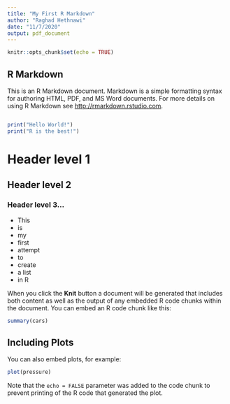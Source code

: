 ```yaml
---
title: "My First R Markdown"
author: "Raghad Hethnawi"
date: "11/7/2020"
output: pdf_document
---
```


```r
knitr::opts_chunk$set(echo = TRUE)
```

## R Markdown

This is an R Markdown document. Markdown is a simple formatting syntax for authoring HTML, PDF, and MS Word documents. For more details on using R Markdown see <http://rmarkdown.rstudio.com>.

```r
```


```r
print("Hello World!")
print("R is the best!")
```



# Header level 1
## Header level 2
### Header level 3...

- This  
- is  
- my  
- first  
- attempt  
- to  
- create  
- a list  
- in R  


When you click the **Knit** button a document will be generated that includes both content as well as the output of any embedded R code chunks within the document. You can embed an R code chunk like this:

```r
summary(cars)
```

## Including Plots

You can also embed plots, for example:

```r
plot(pressure)
```

Note that the `echo = FALSE` parameter was added to the code chunk to prevent printing of the R code that generated the plot.
